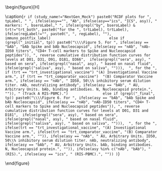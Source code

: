 \begin{figure}[H]
\center

\includegraphics[width=1\textwidth]{`r here("immuno_graphical", "output", attr(config,"config"), paste0("Marker_Rcdf_", ifelse(asy=="","", paste0(asy,"_")), gsub("_initial|_final", "", tp), "_", trt, "_", bsero, "_", reg, study_name, if (study_name == "NextGen_Mock") str_extract(tp, "_(initial|final)$"), ".pdf"))`}

\caption{`r if (study_name!="NextGen_Mock") paste0("RCDF plots for ", tpLabel, " ", ifelse(asy=="", "Ab", ifelse(asy=="ics", "ICS", asy)), " markers: ", bseroLabel," ", ifelse(grepl("by", bseroLabel) & trt!="trt_both", paste0("for the ", trtLabel), trtLabel), ifelse(regLabel!="", paste0(", ", regLabel), ""), immuno_postfix_label)                           else if (grepl("_initial", tp)) paste0("\\\\Figure 5. For ", ifelse(asy == "bAb", "bAb Spike and bAb Nucleocapsid", ifelse(asy == "nAb", "nAb-ID50 titers", "CD4+ T-cell markers to Spike and Nucleocapsid peptides")), ", reverse cumulative distribution function curves for levels at D01, D31, D91, D181, D366",  ifelse(grepl("sera", asy), " based on sera", ifelse(grepl("nasal", asy), " based on nasal fluid", ifelse(grepl("saliva", asy), " based on saliva", ""))),  ", for the ", if (trt == "trt_investigational_vaccine") "(A) Investigational Vaccine arm.", if (trt == "trt_comparator_vaccine")  "(B) Comparator Vaccine arm.", ifelse(asy == "nAb", " ID50, 50\\% inhibitory serum dilution titer. nAb, neutralizing antibody", ifelse(asy == "bAb", " AU, Arbitrary Units. bAb, binding antibodies. N, Nucleocapsid protein.", "")), " (Track A RIS-PBMC).")                else if (grepl("_final", tp)) paste0("\\\\Figure 6. For ", ifelse(asy == "bAb", "bAb Spike and bAb Nucleocapsid", ifelse(asy == "nAb", "nAb-ID50 titers", "CD4+ T-cell markers to Spike and Nucleocapsid peptides")), ", reverse cumulative distribution function curves for levels at D01, D31 and D181",  ifelse(grepl("sera", asy), " based on sera", ifelse(grepl("nasal", asy), " based on nasal fluid", ifelse(grepl("saliva", asy), " based on saliva", ""))),  ", for the ", ifelse(trt == "trt_investigational_vaccine", "(A) Investigational Vaccine arm.", ifelse(trt == "trt_comparator_vaccine", "(B) Comparator Vaccine arm.", "")), ifelse(asy == "nAb", " AU, Arbitrary Units. ID50, 50\\% inhibitory serum dilution titer. nAb, neutralizing antibody", ifelse(asy == "bAb", " AU, Arbitrary Units. bAb, binding antibodies. N, Nucleocapsid protein.", "")), ifelse(asy %in% c("nAb", "bAb"), " (RIS).", ifelse(asy == "ics", " (RIS-PBMC).", "")) )`}

\end{figure}

\hphantom{Random text to appease the latex god}
